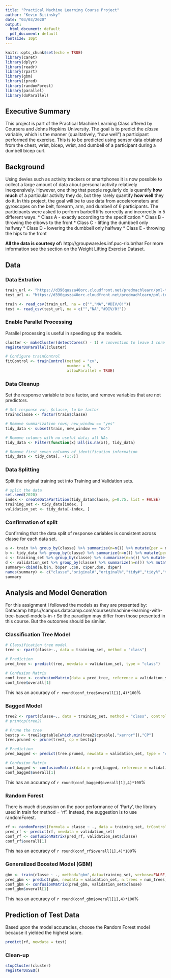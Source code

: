 ```yaml
---
title: "Practical Machine Learning Course Project"
author: "Kevin Bitinsky"
date: "03/03/2020"
output:
  html_document: default
  pdf_document: default
fontsize: 10pt
---
```


```r
knitr::opts_chunk$set(echo = TRUE)
library(caret)
library(dplyr)
library(readr)
library(rpart)
library(gbm)
library(ipred)
library(randomForest)
library(parallel)
library(doParallel)
```

## Executive Summary
This project is part of the Practical Machine Learning Class offered by Coursera and Johns Hopkins University. The goal is to predict the _classe_ variable, which is the manner (qualitatively, "how well") a participant performed the exercise. This is to be predicted using sensor data obtained from the chest, wrist, bicep, wrist, and dumbell of a participant during a dumbell bicep curl.  


## Background
Using devies such as activity trackers or smartphones it is now possible to collect a large amount of data about personal activity relatively inexpensively. Hpwever, one thing that people regularly do is quantify **how much** of a particular activity they do, but they rarely quantify **how well** they do it. In this project, the goal will be to use data from accelerometers and gyroscopes on the belt, forearm, arm, and dumbell of 6 participants. The participants were asked to perform barbell lifts correctly and incorrectly in 5 different ways. 
* Class A - exactly according to the specification
* Class B - throwing the elbows to the front
* Class C - lifting the dumbbell only halfway
* Class D - lowering the dumbbell only halfway
* Class E - throwing the hips to the front

**All the data is courtesy of:** http://groupware.les.inf.puc-rio.br/har 
For more information see the section on the Weight Lifting Exercise Dataset.

## Data

### Data Extration
``` r
train_url <- "https://d396qusza40orc.cloudfront.net/predmachlearn/pml-training.csv" 
test_url <- "https://d396qusza40orc.cloudfront.net/predmachlearn/pml-testing.csv"

train <- read_csv(train_url, na = c("","NA","#DIV/0!"))
test <- read_csv(test_url, na = c("","NA","#DIV/0!"))
```

### Enable Parallel Processing
Parallel processing is useful in speeding up the models. 
```r
cluster <- makeCluster(detectCores() - 1) # convention to leave 1 core for OS
registerDoParallel(cluster)

# Configure trainControl
fitControl <- trainControl(method = "cv",
                           number = 5,
                           allowParallel = TRUE)
```

### Data Cleanup
Set the response variable to be a factor, and remove variables that are not predictors.
```r
# Set response var, $classe, to be factor
train$classe <- factor(train$classe)

# Remove summarization rows; new_window == "yes"
tidy_data <- subset(train, new_window == "no")

# Remove columns with no useful data; all NAs 
tidy_data <- Filter(function(x)!all(is.na(x)), tidy_data)

# Remove first seven columns of identification information
tidy_data <- tidy_data[, -(1:7)]
```

### Data Splitting
Split the original training set into Training and Validation sets.
```r
# split the data
set.seed(2020)
index <- createDataPartition(tidy_data$classe, p=0.75, list = FALSE)
training_set <- tidy_data[index, ]
validation_set <- tidy_data[-index, ]
```

### Confirmation of split
Confirming that the data split of response cariables is consistent across classe for each data set.
```r
a <- train %>% group_by(classe) %>% summarize(n=n()) %>% mutate(per = n/sum(n))
b <- tidy_data %>% group_by(classe) %>% summarize(n=n()) %>% mutate(per = n/sum(n))
c <- training_set %>% group_by(classe) %>% summarize(n=n()) %>% mutate(per = n/sum(n))
d <- validation_set %>% group_by(classe) %>% summarize(n=n()) %>% mutate(per = n/sum(n))
summary<-cbind(a,b$n, b$per ,c$n, c$per,d$n, d$per)
names(summary) <- c("classe","original#","original%","tidy#","tidy%","training#","training%","validation#","validation%")
summary
```

 
## Analysis and Model Generation
For this assignment I followed the models as they are presented by:
Datacamp https://campus.datacamp.com/courses/machine-learning-with-tree-based-models-in-r
So the paradigm may differ from those presented in this course. But the outcomes should be similar.

### Classification Tree Model
``` r
# Classification tree model
tree <- rpart(classe~., data = training_set, method = "class")

# Prediction
pred_tree <- predict(tree, newdata = validation_set, type = "class")

# Confusion Matrix
conf_tree <- confusionMatrix(data = pred_tree, reference = validation_set$classe)
conf_tree$overall[1]
```
This has an accuracy of `r round(conf_tree$overall[1],4)*100`% 

### Bagged Model
``` r
tree2 <- rpart(classe~., data = training_set, method = "class", control = rpart.control(cp = 0.0001))
# printcp(tree2)

# Prune the tree
bestcp <- tree2$cptable[which.min(tree2$cptable[,"xerror"]),"CP"]
tree.pruned <- prune(tree2, cp = bestcp)

# Prediction
pred_bagged <- predict(tree.pruned, newdata = validation_set, type = "class")

# Confusion Matrix
conf_bagged <- confusionMatrix(data = pred_bagged, reference = validation_set$classe)
conf_bagged$overall[1]
```
This has an accuracy of `r round(conf_bagged$overall[1],4)*100`%

### Random Forest
There is much discussion on the poor performance of 'Party', the library used in train for method = 'rf'. Instead, the suggestion is to use randomForest. 
```r
rf <- randomForest(formula = classe ~ ., data = training_set, trControl = fitControl)
pred_rf <- predict(rf, newdata = validation_set)
conf_rf <- confusionMatrix(pred_rf, validation_set$classe)
conf_rf$overall[1]
```
This has an accuracy of `r round(conf_rf$overall[1],4)*100`%


### Generalized Boosted Model (GBM)
```r
gbm <- train(classe ~ ., method="gbm",data=training_set, verbose=FALSE,trControl = fitControl)
pred_gbm <- predict(gbm, newdata = validation_set, n.trees = num_trees,type = "raw")
conf_gbm <- confusionMatrix(pred_gbm, validation_set$classe)
conf_gbm$overall[1]
```
This has an accuracy of `r round(conf_gbm$overall[1],4)*100`%

## Prediction of Test Data
Based upon the model accuracies, choose the Random Forest model because it yielded the highest score.
```r
predict(rf, newdata = test)
```

### Clean-up
```r
stopCluster(cluster)
registerDoSEQ()
```